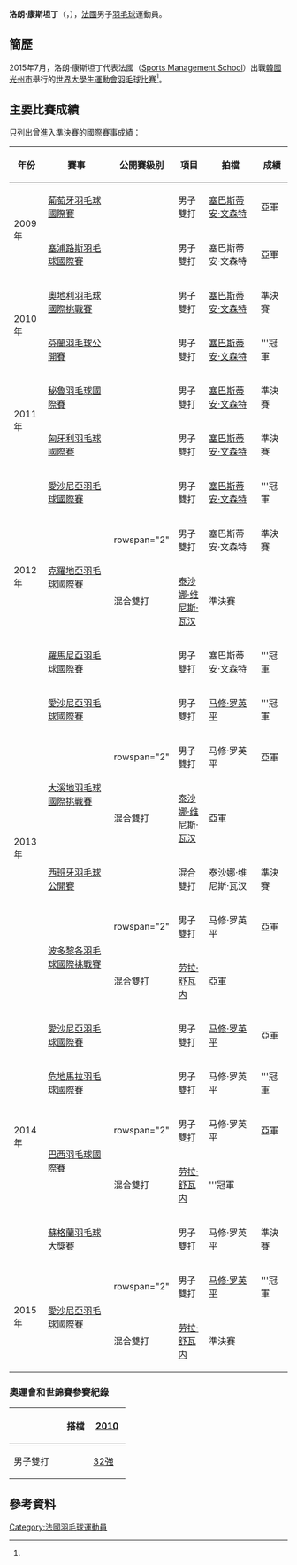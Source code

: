 {{noteTA|G1=Badminton}}
{{Infobox 羽球選手
| playername              = 洛朗·康斯坦丁<br/>{{lang|fr|Laurent Constantin}}
| image                   =
| size                    = 
| caption                 = 
| birth_name              = 
| date_of_birth           = {{birth_date_and_age|1988|6|10}}<ref name="gwangju">{{cite web|title=Biography Overview - CONSTANTIN Laurent|url=http://www.gwangju2015.com/IRS/eng/zb/engzb_badminton_biography_overview_n6307653_constantin_laurent.htm|publisher=2015 Gwangju Summer Universiade Organizing Committee|deadurl=yes|archiveurl=https://web.archive.org/web/20150924045429/http://www.gwangju2015.com/IRS/eng/zb/engzb_badminton_biography_overview_n6307653_constantin_laurent.htm|archivedate=2015-09-24}}{{en}}</ref>
| place_of_birth          = 
| height                  = {{height|m=1.73}}<ref name="gwangju"/>
| weight                  = {{weight|kg=65}}<ref name="gwangju"/>
| event                   = 男子雙打、混合雙打
| country                 = {{FRA}}
| years_active            = 
| handedness              = 
| coach                   = 
| highest_ranking         = 第37位（男雙）
| date_of_highest_ranking = <ref name="ranking">[http://bwfcontent.tournamentsoftware.com/ranking/player.aspx?id=6871&player=108242 BWF World Ranking - Ranking of Laurent CONSTANTIN (54070)]{{en}}</ref>
| current_ranking         = 第72位（男雙-[[马修·罗英平|马修·罗英平]]）<br/>第986位（男雙-[[Vincent_Espen|Espen]]）<br/>第97位（混雙-[[劳拉·舒瓦内|舒瓦内]]）<br/>第331位（混雙-[[泰沙娜·维尼斯·瓦汉|维尼斯·瓦汉]]）
| date_of_current_ranking = 2014年5月8日<ref>[http://bwfcontent.tournamentsoftware.com/ranking/category.aspx?id=6871&category=474 BWF World Ranking - BWF世界排名榜 (5/8/2014) - Men's doubles] {{Wayback|url=http://bwfcontent.tournamentsoftware.com/ranking/category.aspx?id=6871&category=474 |date=20181001145301 }}{{en}}</ref><ref>[http://bwfcontent.tournamentsoftware.com/ranking/category.aspx?id=6871&category=476 BWF World Ranking - BWF世界排名榜 (5/8/2014) - Mixed doubles] {{Wayback|url=http://bwfcontent.tournamentsoftware.com/ranking/category.aspx?id=6871&category=476 |date=20181001144508 }}{{en}}</ref>
| played                  = 84勝–71負（男雙）<br/>32勝–28負（混雙）
| titles                  = 
| bwf_profile             = FB861BDE-F352-42FB-8D2B-820F14E01E2F
| bwf_id                  = 54070
| updated                 = 2014年5月11日
}}
{{MedalTableTop|width=286px}}
{{MedalSport | 男子[[羽毛球|羽毛球]]}}
{{MedalCountry | {{FRA}}}}
{{MedalBottom}}
'''洛朗·康斯坦丁'''（{{lang-fr|Laurent Constantin}}，{{bd|1988年|6月10日}}），[[法國|法國]]男子[[羽毛球|羽毛球]]運動員。

==簡歷==
2015年7月，洛朗·康斯坦丁代表法國（[[Sports_Management_School|Sports Management School]]）出戰[[韓國|韓國]][[光州市|光州市]]舉行的[[2015年夏季世界大學生運動會|世界大學生運動會]][[2015年夏季世界大學生運動會羽球比賽|羽毛球比賽]]<ref name="gwangju"/>。

==主要比賽成績==
只列出曾進入準決賽的國際賽事成績：
{| class=wikitable style="text-align:center; font-size:small;" 
!width="50"|年份
!width="180"|賽事
!width="80"|公開賽級別
!width="60"|項目
!width="120"|拍檔
!width="50"|成績
|-
!rowspan="2"|2009年
|[[2009年葡萄牙羽毛球國際賽|葡萄牙羽毛球國際賽]]
|{{BWFIS}}
|男子雙打
|[[塞巴斯蒂安·文森特|塞巴斯蒂安·文森特]]
|bgcolor="silver"|亞軍
|-
|[[2009年塞浦路斯羽毛球國際賽|塞浦路斯羽毛球國際賽]]
|{{BWFIS}}
|男子雙打
|塞巴斯蒂安·文森特
|bgcolor="silver"|亞軍
|-
!rowspan="2"|2010年
|[[2010年奧地利羽毛球國際挑戰賽|奧地利羽毛球國際挑戰賽]]
|{{BWFIC}}
|男子雙打
|[[塞巴斯蒂安·文森特|塞巴斯蒂安·文森特]]
|bgcolor="#b8860b"|準決賽
|-
|[[2010年芬蘭羽毛球公開賽|芬蘭羽毛球公開賽]]
|{{BWFIC}}
|男子雙打
|[[塞巴斯蒂安·文森特|塞巴斯蒂安·文森特]]
|bgcolor="gold"|'''冠軍
|-
!rowspan="2"|2011年
|[[2011年秘魯羽毛球國際賽|秘魯羽毛球國際賽]]
|{{BWFIC}}
|男子雙打
|[[塞巴斯蒂安·文森特|塞巴斯蒂安·文森特]]
|bgcolor="#b8860b"|準決賽
|-
|[[2011年匈牙利羽毛球國際賽|匈牙利羽毛球國際賽]]
|{{BWFIS}}
|男子雙打
|[[塞巴斯蒂安·文森特|塞巴斯蒂安·文森特]]
|bgcolor="#b8860b"|準決賽
|-
!rowspan="4"|2012年
|[[2012年愛沙尼亞羽毛球國際賽|愛沙尼亞羽毛球國際賽]]
|{{BWFIS}}
|男子雙打
|[[塞巴斯蒂安·文森特|塞巴斯蒂安·文森特]]
|bgcolor="gold"|'''冠軍
|-
|rowspan="2"|[[2012年克羅地亞羽毛球國際賽|克羅地亞羽毛球國際賽]]
|rowspan="2" {{BWFIS}}
|男子雙打
|塞巴斯蒂安·文森特
|bgcolor="#b8860b"|準決賽
|-
|混合雙打
|[[泰沙娜·维尼斯·瓦汉|泰沙娜·维尼斯·瓦汉]]
|bgcolor="#b8860b"|準決賽
|-
|[[2012年羅馬尼亞羽毛球國際賽|羅馬尼亞羽毛球國際賽]]
|{{BWFIS}}
|男子雙打
|塞巴斯蒂安·文森特
|bgcolor="gold"|'''冠軍
|-
!rowspan="6"|2013年
|[[2013年愛沙尼亞羽毛球國際賽|愛沙尼亞羽毛球國際賽]]
|{{BWFIS}}
|男子雙打
|[[马修·罗英平|马修·罗英平]]
|bgcolor="gold"|'''冠軍
|-
|rowspan="2"|[[2013年大溪地羽毛球國際挑戰賽|大溪地羽毛球國際挑戰賽]]
|rowspan="2" {{BWFIC}}
|男子雙打
|马修·罗英平
|bgcolor="silver"|亞軍
|-
|混合雙打
|[[泰沙娜·维尼斯·瓦汉|泰沙娜·维尼斯·瓦汉]]
|bgcolor="silver"|亞軍
|-
|[[2013年西班牙羽毛球公開賽|西班牙羽毛球公開賽]]
|{{BWFIC}}
|混合雙打
|泰沙娜·维尼斯·瓦汉
|bgcolor="#b8860b"|準決賽
|-
|rowspan="2"|[[2013年波多黎各羽毛球國際挑戰賽|波多黎各羽毛球國際挑戰賽]]
|rowspan="2" {{BWFIC}}
|男子雙打
|马修·罗英平
|bgcolor="silver"|亞軍
|-
|混合雙打
|[[劳拉·舒瓦内|劳拉·舒瓦内]]
|bgcolor="silver"|亞軍
|-
!rowspan="5"|2014年
|[[2014年愛沙尼亞羽毛球國際賽|愛沙尼亞羽毛球國際賽]]
|{{BWFIS}}
|男子雙打
|[[马修·罗英平|马修·罗英平]]
|bgcolor="silver"|亞軍
|-
|[[2014年危地馬拉羽毛球國際賽|危地馬拉羽毛球國際賽]]
|{{BWFIC}}
|男子雙打
|马修·罗英平
|bgcolor="gold"|'''冠軍
|-
|rowspan="2"|[[2014年巴西羽毛球國際賽|巴西羽毛球國際賽]]
|rowspan="2" {{BWFIC}}
|男子雙打
|马修·罗英平
|bgcolor="silver"|亞軍
|-
|混合雙打
|[[劳拉·舒瓦内|劳拉·舒瓦内]]
|bgcolor="gold"|'''冠軍
|-
|[[2014年蘇格蘭羽毛球大獎賽|蘇格蘭羽毛球大獎賽]]
|{{BWFGP}}
|男子雙打
|马修·罗英平
|bgcolor="#b8860b"|準決賽
|-
!rowspan="2"|2015年
|rowspan="2"|[[2015年愛沙尼亞羽毛球國際賽|愛沙尼亞羽毛球國際賽]]
|rowspan="2" {{BWFIS}}
|男子雙打
|[[马修·罗英平|马修·罗英平]]
|bgcolor="gold"|'''冠軍
|-
|混合雙打
|[[劳拉·舒瓦内|劳拉·舒瓦内]]
|bgcolor="#b8860b"|準決賽
|}
{{BWF賽事級別索引}}

===奧運會和世錦賽參賽紀錄===
{| class=wikitable style="text-align:center; font-size:small;" 
!
!搭檔
!width="50"|[[2010年世界羽毛球錦標賽|2010]]
|-
!width="80"|男子雙打
|align="left"|{{nowrap|[[塞巴斯蒂安·文森特|塞巴斯蒂安·文森特]]}}
|[[2010年世界羽毛球錦標賽男子雙打項目|32強]]
|}

==參考資料==
{{Reflist}}

{{DEFAULTSORT:Constantin, Laurent}}
[[Category:法國羽毛球運動員|Category:法國羽毛球運動員]]